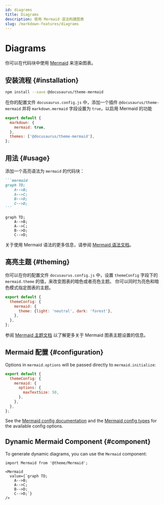 ```yaml
---
id: diagrams
title: Diagrams
description: 使用 Mermaid 语法构建图表
slug: /markdown-features/diagrams
---
```


# Diagrams

你可以在代码块中使用 [Mermaid](https://mermaid-js.github.io/mermaid/) 来渲染图表。

## 安装流程 {#installation}

```bash npm2yarn
npm install --save @docusaurus/theme-mermaid
```

在你的配置文件 `docusaurus.config.js` 中，添加一个插件 `@docusaurus/theme-mermaid` 并将 `markdown.mermaid` 字段设置为 `true`，以启用 Mermaid 的功能

```js title="docusaurus.config.js"
export default {
  markdown: {
    mermaid: true,
  },
  themes: ['@docusaurus/theme-mermaid'],
};
```

## 用法 {#usage}

添加一个高亮语法为 `mermaid` 的代码块：

````md title="Example Mermaid diagram"
```mermaid
graph TD;
    A-->B;
    A-->C;
    B-->D;
    C-->D;
```
````

```mermaid
graph TD;
    A-->B;
    A-->C;
    B-->D;
    C-->D;
```

关于使用 Mermaid 语法的更多信息，请参阅 [Mermaid 语法文档](https://mermaid-js.github.io/mermaid/#/./n00b-syntaxReference)。

## 高亮主题 {#theming}

你可以在你的配置文件 `docusaurus.config.js` 中，设置 `themeConfig` 字段下的 `mermaid.theme` 的值，来改变图表的暗色或者亮色主题。 你可以同时为亮色和暗色模式指定图表的主题。

```js title="docusaurus.config.js"
export default {
  themeConfig: {
    mermaid: {
      theme: {light: 'neutral', dark: 'forest'},
    },
  },
};
```

参阅 [Mermaid 主题文档](https://mermaid-js.github.io/mermaid/#/theming) 以了解更多关于 Mermaid 图表主题设置的信息。

## Mermaid 配置 {#configuration}

Options in `mermaid.options` will be passed directly to `mermaid.initialize`:

```js title="docusaurus.config.js"
export default {
  themeConfig: {
    mermaid: {
      options: {
        maxTextSize: 50,
      },
    },
  },
};
```

See the [Mermaid config documentation](https://mermaid-js.github.io/mermaid/#/./Setup?id=configuration) and the [Mermaid config types](https://github.com/mermaid-js/mermaid/blob/master/packages/mermaid/src/config.type.ts) for the available config options.

## Dynamic Mermaid Component {#component}

To generate dynamic diagrams, you can use the `Mermaid` component:

```mdx title="Example of dynamic Mermaid component"
import Mermaid from '@theme/Mermaid';

<Mermaid
  value={`graph TD;
    A-->B;
    A-->C;
    B-->D;
    C-->D;`}
/>
```
